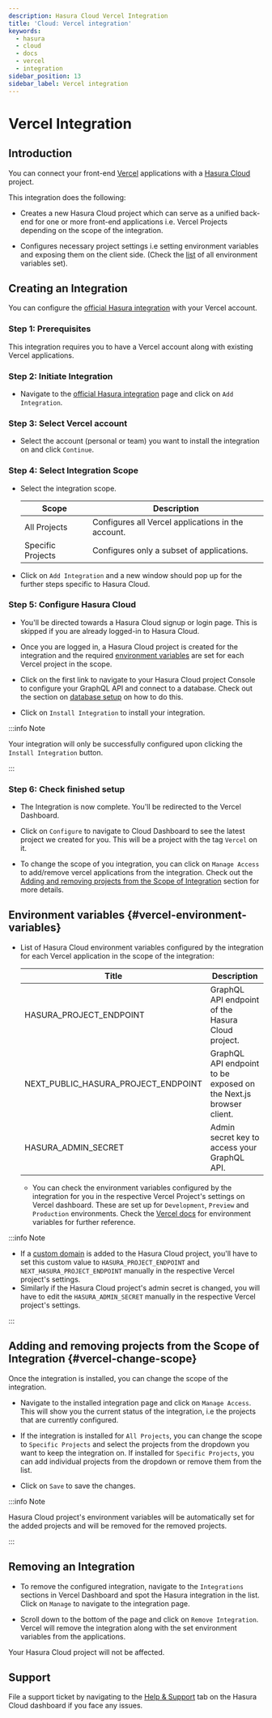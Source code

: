 ```yaml
---
description: Hasura Cloud Vercel Integration
title: 'Cloud: Vercel integration'
keywords:
  - hasura
  - cloud
  - docs
  - vercel
  - integration
sidebar_position: 13
sidebar_label: Vercel integration
---
```



# Vercel Integration

<ProductBadge free standard pro ee />

## Introduction

You can connect your front-end [Vercel](https://vercel.com/dashboard) applications with a
[Hasura Cloud](https://cloud.hasura.io/) project.

This integration does the following:

- Creates a new Hasura Cloud project which can serve as a unified back-end for one or more front-end applications i.e.
  Vercel Projects depending on the scope of the integration.

- Configures necessary project settings i.e setting environment variables and exposing them on the client side. (Check
  the [list](#vercel-environment-variables) of all environment variables set).

  <Thumbnail src="/img/projects/integrations/vercel/hasura-vercel.png" alt="Hasura Vercel Integration" width="1146px" />

## Creating an Integration

You can configure the [official Hasura integration](https://vercel.com/integrations/hasura) with your Vercel account.

<Thumbnail
  src="/img/projects/integrations/vercel/hasura-vercel-integration.png"
  alt="Hasura Official Integration page"
  width="1146px"
/>

### Step 1: Prerequisites

This integration requires you to have a Vercel account along with existing Vercel applications.

### Step 2: Initiate Integration

- Navigate to the [official Hasura integration](https://vercel.com/integrations/hasura-v1) page and click on
  `Add Integration`.

  <Thumbnail
    src="/img/projects/integrations/vercel/add-integration-button.png"
    alt="Add Integration Button"
    width="1146px"
  />

### Step 3: Select Vercel account

- Select the account (personal or team) you want to install the integration on and click `Continue`.

  <Thumbnail
    src="/img/projects/integrations/vercel/vercel-account-scope.png"
    alt="Vercel Account Scope"
    width="400px"
  />

### Step 4: Select Integration Scope

- Select the integration scope.

  | Scope             | Description                                        |
  | ----------------- | -------------------------------------------------- |
  | All Projects      | Configures all Vercel applications in the account. |
  | Specific Projects | Configures only a subset of applications.          |

  <Thumbnail
    src="/img/projects/integrations/vercel/selected-projects.png"
    alt="Vercel selected projects"
    width="400px"
  />

- Click on `Add Integration` and a new window should pop up for the further steps specific to Hasura Cloud.

### Step 5: Configure Hasura Cloud

- You'll be directed towards a Hasura Cloud signup or login page. This is skipped if you are already logged-in to Hasura
  Cloud.

- Once you are logged in, a Hasura Cloud project is created for the integration and the required
  [environment variables](#vercel-environment-variables) are set for each Vercel project in the scope.

  <Thumbnail src="/img/projects/integrations/vercel/setup-progress.png" alt="Setup Progress" width="600px" />

- Click on the first link to navigate to your Hasura Cloud project Console to configure your GraphQL API and connect to
  a database. Check out the section on [database setup](/hasura-cloud/projects/create.mdx#cloud-projects-db-setup) on
  how to do this.

  <Thumbnail src="/img/projects/integrations/vercel/visit-console.png" alt="Visit Console Button" width="600px" />

- Click on `Install Integration` to install your integration.

  <Thumbnail src="/img/projects/integrations/vercel/install-integration.png" alt="Finish Setup Button" width="600px" />

:::info Note

Your integration will only be successfully configured upon clicking the `Install Integration` button.

:::

### Step 6: Check finished setup

- The Integration is now complete. You'll be redirected to the Vercel Dashboard.

  <Thumbnail
    src="/img/projects/integrations/vercel/integration-complete.png"
    alt="Integration Complete"
    width="1146px"
  />

- Click on `Configure` to navigate to Cloud Dashboard to see the latest project we created for you. This will be a
  project with the tag `Vercel` on it.

  <Thumbnail src="/img/projects/integrations/vercel/vercel-tag-project.png" alt="Integration Complete" width="1146px" />

- To change the scope of you integration, you can click on `Manage Access` to add/remove vercel applications from the
  integration. Check out the [Adding and removing projects from the Scope of Integration](#vercel-change-scope) section
  for more details.

## Environment variables {#vercel-environment-variables}

- List of Hasura Cloud environment variables configured by the integration for each Vercel application in the scope of
  the integration:

  | Title                               | Description                                                       |
  | ----------------------------------- | ----------------------------------------------------------------- |
  | HASURA_PROJECT_ENDPOINT             | GraphQL API endpoint of the Hasura Cloud project.                 |
  | NEXT_PUBLIC_HASURA_PROJECT_ENDPOINT | GraphQL API endpoint to be exposed on the Next.js browser client. |
  | HASURA_ADMIN_SECRET                 | Admin secret key to access your GraphQL API.                      |

  - You can check the environment variables configured by the integration for you in the respective Vercel Project's
    settings on Vercel dashboard. These are set up for `Development`, `Preview` and `Production` environments. Check the
    [Vercel docs](https://vercel.com/docs/concepts/projects/environment-variables) for environment variables for further
    reference.

    <Thumbnail
      src="/img/projects/integrations/vercel/environment-variables.png"
      alt="Environment variables"
      width="1146px"
    />

:::info Note

- If a [custom domain](/hasura-cloud/projects/domains.mdx) is added to the Hasura Cloud project, you'll have to set this
  custom value to `HASURA_PROJECT_ENDPOINT` and `NEXT_HASURA_PROJECT_ENDPOINT` manually in the respective Vercel
  project's settings.
- Similarly if the Hasura Cloud project's admin secret is changed, you will have to edit the `HASURA_ADMIN_SECRET`
  manually in the respective Vercel project's settings.

:::

## Adding and removing projects from the Scope of Integration {#vercel-change-scope}

Once the integration is installed, you can change the scope of the integration.

- Navigate to the installed integration page and click on `Manage Access`. This will show you the current status of the
  integration, i.e the projects that are currently configured.

  <Thumbnail
    src="/img/projects/integrations/vercel/manage-access-button.png"
    alt="Manage Access Button"
    width="1146px"
  />

- If the integration is installed for `All Projects`, you can change the scope to `Specific Projects` and select the
  projects from the dropdown you want to keep the integration on. If installed for `Specific Projects`, you can add
  individual projects from the dropdown or remove them from the list.

  <Thumbnail
    src="/img/projects/integrations/vercel/manage-access-projects.png"
    alt="Manage Access For Projects"
    width="400px"
  />

- Click on `Save` to save the changes.

:::info Note

Hasura Cloud project's environment variables will be automatically set for the added projects and will be removed for
the removed projects.

:::

## Removing an Integration

- To remove the configured integration, navigate to the `Integrations` sections in Vercel Dashboard and spot the Hasura
  integration in the list. Click on `Manage` to navigate to the integration page.

  <Thumbnail src="/img/projects/integrations/vercel/integration-tab.png" alt="Vercel Integration Tab" width="1146px" />

- Scroll down to the bottom of the page and click on `Remove Integration`. Vercel will remove the integration along with
  the set environment variables from the applications.

  <Thumbnail
    src="/img/projects/integrations/vercel/remove-integration.png"
    alt="Remove Vercel Integration"
    width="1146px"
  />

Your Hasura Cloud project will not be affected.

## Support

File a support ticket by navigating to the [Help & Support](https://cloud.hasura.io/support/create-ticket) tab on the
Hasura Cloud dashboard if you face any issues.
